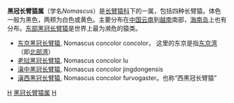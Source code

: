 {{Automatic taxobox
| taxon = Nomascus
| image = Hylobates concolor2.jpg
| image_caption = [[黑冠长臂猿|黑冠长臂猿]]<br />''Nomascus concolor''
| authority = [[Gerrit_Smith_Miller|Miller]], 1933
| subdivision_ranks = [[种|种]]
| subdivision = 
[[黑冠长臂猿|黑冠长臂猿]] ''Nomascus concolor''<br/>
[[东部黑冠长臂猿|东部黑冠长臂猿]] ''Nomascus nasutus''<br/>
[[白颊长臂猿|白颊长臂猿]] ''Nomascus leucogenys''<br/>
[[红颊黑猿|红颊黑猿]] ''Nomascus gabriellae''
}}

'''黑冠长臂猿属'''（学名''Nomascus''）是[[长臂猿科|长臂猿科]]下的一属，包括四种长臂猿。体色一般为黑色，两颊为白色或黄色。主要分布在[[中国|中国]][[云南|云南]]到[[越南|越南]]南部，[[海南岛|海南岛]]上也有分布。[[东部黑冠长臂猿|东部黑冠长臂猿]]是世界上最为濒危的猿类。

* [[东京黑冠长臂猿|东京黑冠长臂猿]], Nomascus concolor concolor， 这里的东京是指[[北部湾|东京湾]]（即[[北部湾|北部湾]]）
* [[老挝黑冠长臂猿|老挝黑冠长臂猿]], Nomascus concolor lu
* [[滇中黑冠长臂猿|滇中黑冠长臂猿]], Nomascus concolor jingdongensis
* [[滇西黑冠长臂猿|滇西黑冠长臂猿]], Nomascus concolor furvogaster。也称“西黑冠长臂猿”
{{簡鼻亞目|Ho.}}
{{長臂猿科}}
{{Taxonbar}}

[[Category:長臂猿科|H]]
[[Category:黑冠长臂猿属|]]
[[Category:1933年描述的分类群|H]]